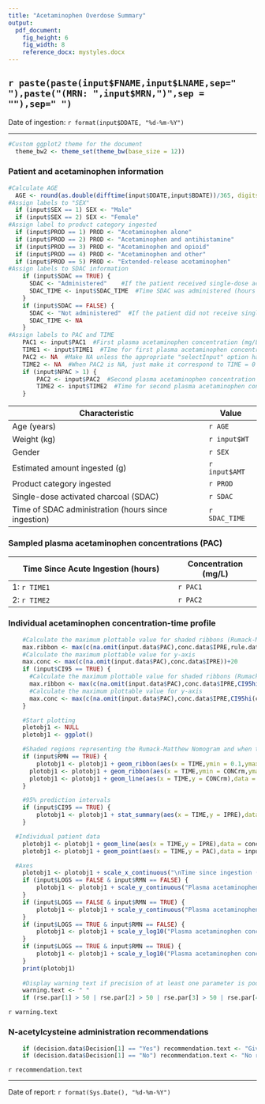 ```yaml
---
title: "Acetaminophen Overdose Summary"
output:
  pdf_document:
    fig_height: 6
    fig_width: 8
    reference_docx: mystyles.docx    
---
```

  
## `r paste(paste(input$FNAME,input$LNAME,sep=" "),paste("(MRN: ",input$MRN,")",sep = ""),sep=" ")`
Date of ingestion: `r format(input$DDATE, "%d-%m-%Y")` 
  
**************************************************
````r
#Custom ggplot2 theme for the document
  theme_bw2 <- theme_set(theme_bw(base_size = 12))
````
  
### Patient and acetaminophen information
  
``` r
#Calculate AGE
  AGE <- round(as.double(difftime(input$DDATE,input$BDATE))/365, digits = 1)
#Assign labels to "SEX"
  if (input$SEX == 1) SEX <- "Male"
  if (input$SEX == 2) SEX <- "Female"
#Assign label to product category ingested
  if (input$PROD == 1) PROD <- "Acetaminophen alone"
  if (input$PROD == 2) PROD <- "Acetaminophen and antihistamine"
  if (input$PROD == 3) PROD <- "Acetaminophen and opioid"
  if (input$PROD == 4) PROD <- "Acetaminophen and other"
  if (input$PROD == 5) PROD <- "Extended-release acetaminophen"
#Assign labels to SDAC information
	if (input$SDAC == TRUE) {
	  SDAC <- "Administered"	#If the patient received single-dose activated charcoal then SDAC = 1
	  SDAC_TIME <- input$SDAC_TIME  #Time SDAC was administered (hours since ingestion)
	}
	if (input$SDAC == FALSE) {
	  SDAC <- "Not administered"  #If the patient did not receive single-dose activated charcoal, then SDAC = 0
	  SDAC_TIME <- NA
	}
#Assign labels to PAC and TIME
	PAC1 <- input$PAC1  #First plasma acetaminophen concentration (mg/L)
	TIME1 <- input$TIME1  #TIme for first plasma acetaminophen concentration (hours)
	PAC2 <- NA  #Make NA unless the appropriate "selectInput" option has been chosen
	TIME2 <- NA  #When PAC2 is NA, just make it correspond to TIME = 0
	if (input$NPAC > 1) {
		PAC2 <- input$PAC2  #Second plasma acetaminophen concentration (mg/L)
		TIME2 <- input$TIME2  #Time for second plasma acetaminophen concentration (hours)
	}
```
  
**Characteristic**                                  | **Value**   
--------------------------------------------------- | --------------  
Age (years)                                         | `r AGE`   
Weight (kg)                                         | `r input$WT`    
Gender                                              | `r SEX` 
Estimated amount ingested (g)                       | `r input$AMT` 
Product category ingested                           | `r PROD`  
Single-dose activated charcoal (SDAC)               | `r SDAC`  
Time of SDAC administration (hours since ingestion) | `r SDAC_TIME` 

  
### Sampled plasma acetaminophen concentrations (PAC)
  
  
**Time Since Acute Ingestion (hours)**              | **Concentration (mg/L)** 
--------------------------------------------------- | --------------------------  
1: `r TIME1`                                        | `r PAC1`    
2: `r TIME2`                                        | `r PAC2`    

  
### Individual acetaminophen concentration-time profile
  
``` r
	#Calculate the maximum plottable value for shaded ribbons (Rumack-Matthew Nomogram)
	max.ribbon <- max(c(na.omit(input.data$PAC),conc.data$IPRE,rule.data$CONCrm[rule.data$TIME == 4]))+20
	#Calculate the maximum plottable value for y-axis
	max.conc <- max(c(na.omit(input.data$PAC),conc.data$IPRE))+20
	if (input$CI95 == TRUE) {
	  #Calculate the maximum plottable value for shaded ribbons (Rumack-Matthew Nomogram)
	  max.ribbon <- max(c(na.omit(input.data$PAC),conc.data$IPRE,CI95hi(ci.data$IPRE),rule.data$CONCrm[rule.data$TIME == 4]))+20
	  #Calculate the maximum plottable value for y-axis
	  max.conc <- max(c(na.omit(input.data$PAC),conc.data$IPRE,CI95hi(ci.data$IPRE)))+20
	}

	#Start plotting
	plotobj1 <- NULL
	plotobj1 <- ggplot()

	#Shaded regions representing the Rumack-Matthew Nomogram and when to treat with NAC
	if (input$RMN == TRUE) {
		plotobj1 <- plotobj1 + geom_ribbon(aes(x = TIME,ymin = 0.1,ymax = CONCrm),data = rule.data[rule.data$TIME %in% TIME,],alpha = 0.3,fill = "darkgreen")  #Range between min concentration and treatment line
	  plotobj1 <- plotobj1 + geom_ribbon(aes(x = TIME,ymin = CONCrm,ymax = max.ribbon),data = rule.data[rule.data$TIME %in% TIME,],alpha = 0.3,fill = "red")  #Range between Rumack-Matthew Nomogram and max concentration
	  plotobj1 <- plotobj1 + geom_line(aes(x = TIME,y = CONCrm),data = rule.data[rule.data$TIME %in% TIME,],linetype = "dashed")  #Rumack-Matthew Nomogram
	}

	#95% prediction intervals
	if (input$CI95 == TRUE) {
		plotobj1 <- plotobj1 + stat_summary(aes(x = TIME,y = IPRE),data = ci.data,geom = "ribbon",fun.ymin = "CI95lo",fun.ymax = "CI95hi",alpha = 0.2,fill = "#3c8dbc")
	}

  #Individual patient data
	plotobj1 <- plotobj1 + geom_line(aes(x = TIME,y = IPRE),data = conc.data,colour = "#3c8dbc",size = 1)  #Bayesian estimated
	plotobj1 <- plotobj1 + geom_point(aes(x = TIME,y = PAC),data = input.data,size = 2)  #Observations

  #Axes
	plotobj1 <- plotobj1 + scale_x_continuous("\nTime since ingestion (hours)")
	if (input$LOGS == FALSE & input$RMN == FALSE) {
		plotobj1 <- plotobj1 + scale_y_continuous("Plasma acetaminophen concentration (mg/L)\n",lim = c(0,max.conc))
	}
	if (input$LOGS == FALSE & input$RMN == TRUE) {
		plotobj1 <- plotobj1 + scale_y_continuous("Plasma acetaminophen concentration (mg/L)\n",lim = c(0,max.ribbon))
	}
	if (input$LOGS == TRUE & input$RMN == FALSE) {
		plotobj1 <- plotobj1 + scale_y_log10("Plasma acetaminophen concentration (mg/L)\n",lim = c(0.1,max.conc))
	}
	if (input$LOGS == TRUE & input$RMN == TRUE) {
		plotobj1 <- plotobj1 + scale_y_log10("Plasma acetaminophen concentration (mg/L)\n",lim = c(0.1,max.ribbon))
	}
	print(plotobj1)
	
	#Display warning text if precision of at least one parameter is poor
	warning.text <- " "
	if (rse.par[1] > 50 | rse.par[2] > 50 | rse.par[3] > 50 | rse.par[4] > 50) warning.text <- "Poor precision of at least one parameter estimate (relative standard error > 50%).  Recommend sampling another plasma concentration"
```
  
`r warning.text`
  
  
### N-acetylcysteine administration recommendations
      
``` r
	if (decision.data$Decision[1] == "Yes") recommendation.text <- "Give N-acetylcysteine according to the Bayesian forecasting rule"
	if (decision.data$Decision[1] == "No") recommendation.text <- "No requirement for N-acetylcysteine according to the Bayesian forecasting rule"
```
  
`r recommendation.text`
  
**************************************************
Date of report: `r format(Sys.Date(), "%d-%m-%Y")`
